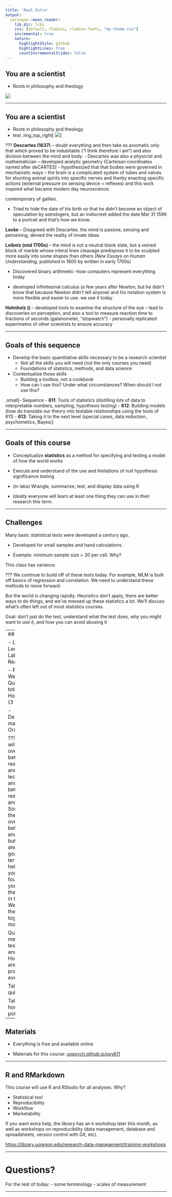 ```yaml
---
title: 'Real Intro'
output:
  xaringan::moon_reader:
    lib_dir: libs
    css: [default, rladies, rladies-fonts, "my-theme.css"]
    incremental: true
    nature:
      highlightStyle: github
      highlightLines: true
      countIncrementalSlides: false
---
```


## You are a scientist

 - Roots in philosophy and theology

<img src='images/leibniz.jpeg' class='img_top_right'/>

---

## You are a scientist

- Roots in philosophy and theology 
- test
.img_top_right[
![](images/leibniz.jpeg)
]



 
???
**Descartes (1637)** -- doubt everything and then take as axiomatic only that which proved to be indubitable ("I think therefore I am") and also division between the mind and body. 
- Descartes was also a physicist and mathematician -- developed analytic geometry (Carteisan coordinates named after deCARTES) 
- hypothesized that that bodies were governed in mechanistic ways -- the brain is a complicated system of tubes and valves for shunting animal spirits into specific nerves and therby enacting specific actions (external pressure on sensing device = reflexes) and this work inspired what became modern day neuroscience. 

contemporary of galileo.

- Tried to hide the date of his birth so that he didn't become an object of speculation by astrologers, but an indiscreet added the date Mar 31 1596 to a portrait and that's how we know.

**Locke** -- Disagreed with Descartes. the mind is passive, sensing and perceiving, denied the reality of innate ideas

**Leibniz (mid 1700s) ** -- the mind is not a neutral blank slate, but a veined block of marble whose interal lines cleavage predispose it to be sculpted more easily into some shapes than others (*New Essays on Human Understanding*, published in 1800 by written in early 1700s)

- Discovered binary arithmetic --how computers represent everything today

- developed infinitesmal calculus (a few years after Newton, but he didn't know that because Newton didn't tell anyone) and his notation system is more flexible and easier to use. we use it today

**Helmholz ()** -- developed tools to examine the structure of the eye -- lead to discoveries on perception, and also a tool to measure reaction time to fractions of seconds (galanometer, "stopwatch")
- personally replicated experimetns of other scientists to ensure accuracy

---

## Goals of this sequence

- Develop the basic quantitative skills necessary to be a research scientist
    - Not all the skills you will need (not the only courses you need)
    - Foundations of statistics, methods, and data science

- Contextualize those skills
    - Building a toolbox, not a cookbook
    - How can I use this? Under what circumstances? When should I not use this?
    
.small[- Sequence
  - **611**: Tools of statistics (distilling lots of data to interpretable numbers, sampling, hypothesis testing)
  - **612**: Building models (how do translate our theory into testable relationships using the tools of 611)
  - **613**: Taking it to the next level (special cases, data reduction, psychometics, Bayes)]

---

## Goals of this course

  - Conceptualize __statistics__ as a method for specifying and testing a model of how the world works
  
  - Execute and understand of the use and limitations of null hypothesis significance testing
  
  - (in labs) Wrangle, summarize, test, and display data using R
  
  - *Ideally* everyone will learn at least one thing they can use in their research this term.

---

## Challenges

Many basic statistical tests were developed a century ago.

  - Developed for small samples and hand calculations. 
  
  - Example: minimum sample size = 30 per cell. Why?
  
This class has variance.

???
We continue to build off of these tests today. For example, MLM is built off basics of regression and correlation. We need to understand these methods to move forward. 

But the world is changing rapidly. Heuristics don't apply, there are better ways to do things, and we've messed up these statistics a lot. We'll discuss what's often left out of most statistics courses. 

Goal: don't just do the test, understand what the test does, why you might want to use it, and how you can avoid abusing it


---
## Format

- Learn 
    - Lectures
    - Labs
    - Readings
    
- Practice 
    - Weekly Quizzes (9 total)
    - Homework (3 total)
    
- Demonstrate mastery
    - Oral exam
    
???
There will be some overlap between the readings and lectures, and also between readings and lab. Sometimes there will be overlap between lab and lecture but not always. The goal of this term is to help give you the foundations you need in theory and in tools. We'll put them together more in 612.

Quizzes are meant to test lecture and reading. 
Homework are meant to practice everything.

Talk about quiz policy.

Talk about homework policy.
    
---

## Materials

- Everything is free and available online

- Materials for this course: [uopsych.github.io/psy611](https://uopsych.github.io/psy611/)

---

## R and RMarkdown

This course will use R and RStudio for all analyses. Why?

- Statistical tool
- Reproducibility
- Workflow
- Marketability

If you want extra help, the library has an `R` workshop later this month, as well as workshops on reproducibility (data management, database and spreadsheets, version control with Git, etc).

[https://library.uoregon.edu/research-data-management/training-workshops](https://library.uoregon.edu/research-data-management/training-workshops)

---

# Questions?

For the rest of today:
- some terminology
- scales of measurement

---